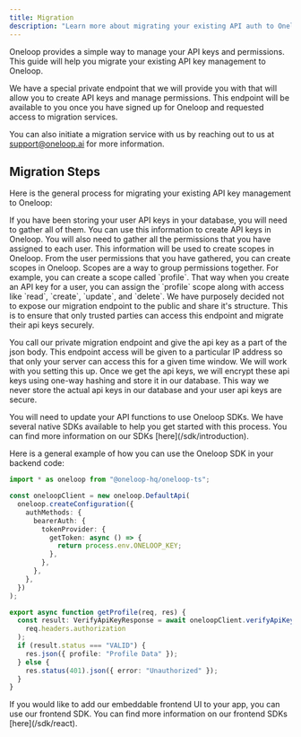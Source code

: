 ```yaml
---
title: Migration
description: "Learn more about migrating your existing API auth to Oneloop"
---
```


Oneloop provides a simple way to manage your API keys and permissions. This guide will help you migrate your existing API key management to Oneloop.

We have a special private endpoint that we will provide you with that will allow you to create API keys and manage permissions. This endpoint will be available to you once you have signed up for Oneloop and requested access to migration services.

You can also initiate a migration service with us by reaching out to us at [support@oneloop.ai](mailto:support@oneloop.ai) for more information.

## Migration Steps

Here is the general process for migrating your existing API key management to Oneloop:

<Accordion title="Gather all your user API Keys">
  If you have been storing your user API keys in your database, you will need to
  gather all of them. You can use this information to create API keys in
  Oneloop.
</Accordion>

<Accordion title="Gather user permissions">
  You will also need to gather all the permissions that you have assigned to
  each user. This information will be used to create scopes in Oneloop.
</Accordion>

<Accordion title="Create Scopes in Oneloop">
  From the user permissions that you have gathered, you can create scopes in
  Oneloop. Scopes are a way to group permissions together. For example, you can
  create a scope called `profile`. That way when you create an API key for a
  user, you can assign the `profile` scope along with access like `read`,
  `create`, `update`, and `delete`.
</Accordion>

<Accordion title="Create API Keys in Oneloop">
 <Info>
  We have purposely decided not to expose our migration endpoint to the public and share it's structure. 
  This is to ensure that only trusted parties can access this endpoint and migrate their api keys securely.
  </Info>
  
  You call our private migration endpoint and give the api key as a part of the json body. This
  endpoint access will be given to a particular IP address so that only your
  server can access this for a given time window. We will work with you setting
  this up. Once we get the api keys, we will encrypt these api keys using one-way hashing and
  store it in our database. This way we never store the actual api keys in our
  database and your user api keys are secure.

</Accordion>

<Accordion title="Update your backend code">
  You will need to update your API functions to use Oneloop SDKs. We have
  several native SDKs available to help you get started with this process. You
  can find more information on our SDKs [here](/sdk/introduction).

Here is a general example of how you can use the Oneloop SDK in your backend
code:

```typescript
import * as oneloop from "@oneloop-hq/oneloop-ts";

const oneloopClient = new oneloop.DefaultApi(
  oneloop.createConfiguration({
    authMethods: {
      bearerAuth: {
        tokenProvider: {
          getToken: async () => {
            return process.env.ONELOOP_KEY;
          },
        },
      },
    },
  })
);

export async function getProfile(req, res) {
  const result: VerifyApiKeyResponse = await oneloopClient.verifyApiKey(
    req.headers.authorization
  );
  if (result.status === "VALID") {
    res.json({ profile: "Profile Data" });
  } else {
    res.status(401).json({ error: "Unauthorized" });
  }
}
```

</Accordion>

<Accordion title="[Optional] Add our frontend SDK">
  If you would like to add our embeddable frontend UI to your app, you can use
  our frontend SDK. You can find more information on our frontend SDKs
  [here](/sdk/react).
</Accordion>

